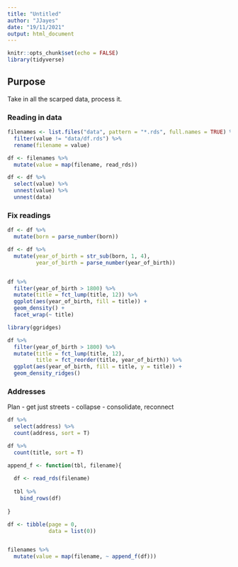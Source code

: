 ```yaml
---
title: "Untitled"
author: "JJayes"
date: "19/11/2021"
output: html_document
---
```


```r
knitr::opts_chunk$set(echo = FALSE)
library(tidyverse)
```

## Purpose

Take in all the scarped data, process it.

### Reading in data

```r
filenames <- list.files("data", pattern = "*.rds", full.names = TRUE) %>% as_tibble() %>% 
  filter(value != "data/df.rds") %>% 
  rename(filename = value)
```

```r
df <- filenames %>% 
  mutate(value = map(filename, read_rds))

df <- df %>% 
  select(value) %>% 
  unnest(value) %>% 
  unnest(data)
```

### Fix readings

```r
df <- df %>% 
  mutate(born = parse_number(born))
```

```r
df <- df %>% 
  mutate(year_of_birth = str_sub(born, 1, 4),
         year_of_birth = parse_number(year_of_birth))


df %>% 
  filter(year_of_birth > 1800) %>% 
  mutate(title = fct_lump(title, 12)) %>% 
  ggplot(aes(year_of_birth, fill = title)) +
  geom_density() +
  facet_wrap(~ title)
```

```r
library(ggridges)

df %>% 
  filter(year_of_birth > 1800) %>% 
  mutate(title = fct_lump(title, 12),
         title = fct_reorder(title, year_of_birth)) %>% 
  ggplot(aes(year_of_birth, fill = title, y = title)) +
  geom_density_ridges() 
```

### Addresses

Plan - get just streets - collapse - consolidate, reconnect

```r
df %>% 
  select(address) %>% 
  count(address, sort = T)
```

```r
df %>% 
  count(title, sort = T)
```


```r
append_f <- function(tbl, filename){
  
  df <- read_rds(filename)
  
  tbl %>% 
    bind_rows(df)
  
}

df <- tibble(page = 0,
             data = list(0))


filenames %>% 
  mutate(value = map(filename, ~ append_f(df)))


```

